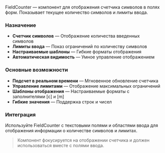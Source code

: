 FieldCounter — компонент для отображения счетчика символов в полях форм. Показывает текущее количество символов и лимиты ввода.

### Назначение

- **Счетчик символов** — Отображение количества введенных символов
- **Лимиты ввода** — Показ ограничений по количеству символов
- **Настраиваемые шаблоны** — Гибкие форматы отображения
- **Автоматическая видимость** — Умное управление отображением

### Основные возможности

- **Подсчет в реальном времени** — Мгновенное обновление счетчика
- **Управление лимитами** — Отображение максимальных ограничений
- **Шаблоны отображения** — Настраиваемые форматы с заполнителями [c] и [m]
- **Гибкие значения** — Поддержка строк и чисел

### Интеграция

Используйте FieldCounter с текстовыми полями и областями ввода для отображения информации о количестве символов и лимитах.

> Компонент фокусируется на отображении счетчика и должен использоваться вместе с полями ввода.
